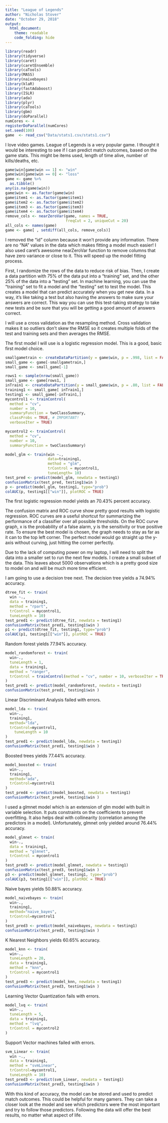 ```yaml
---
title: "League of Legends"
author: "Nicholas Stover"
date: "October 29, 2018"
output: 
  html_document:
    theme: readable
    code_folding: hide
---
```


```r
library(readr)
library(tidyverse)
library(caret)
library(caretEnsemble)
library(caTools)
library(MASS)
library(naivebayes)
library(klaR)
library(fastAdaboost)
library(ISLR)
library(ada)
library(plyr)
library(caTools)
library(gbm)
library(doParallel)
numCores <- 4
registerDoParallel(numCores)
set.seed(100)
game  <- read_csv("Data/stats1.csv/stats1.csv")

```

I love video games. League of Legends is a very popular game. I thought it would be interesting to see if I can predict match outcomes, based on the game stats. This might be items used, length of time alive, number of kills/deaths, etc.

```r
game$win[game$win == 1] <- "win"
game$win[game$win == 0] <- "loss"
game <- game %>%
  as.tibble() 
any(is.na(game$win))
game$win <- as.factor(game$win)
game$item1 <- as.factor(game$item1)
game$item2 <- as.factor(game$item2)
game$item3 <- as.factor(game$item3)
game$item4 <- as.factor(game$item4)
remove_cols <- nearZeroVar(game, names = TRUE, 
                           freqCut = 2, uniqueCut = 20)
all_cols <- names(game)
game <- game[ , setdiff(all_cols, remove_cols)]
```

I removed the "id" column because it won't provide any information. There are no "NA" values in the data which makes fitting a model much easier! I also used caret's awesome nearZeroVar function to remove columns that have zero variance or close to it. This will speed up the model fitting process.

First, I randomize the rows of the data to reduce risk of bias. Then, I create a data partition with 75% of the data put into a "training" set, and the other 25% of the data into a "testing" set. In machine learning, you can use the "training" set to fit a model and the "testing" set to test the model. This creates a model that can predict accurately when you get new data. In a way, it's like taking a test but also having the answers to make sure your answers are correct. This way you can use this test-taking strategy to take new tests and be sure that you will be getting a good amount of answers correct.

I will use a cross validation as the resampling method. Cross validation makes it so outliers don't skew the RMSE so it creates multiple folds of the test and training sets and then averages the RMSE.

The first model I will use is a logistic regression model. This is a good, basic first model choice.

```r
smallgametrain <- createDataPartition(y = game$win, p = .998, list = FALSE)
small_game <- game[-smallgametrain,]
small_game <- small_game[-1]
```


```r
rows1 <- sample(nrow(small_game))
small_game <- game[rows1, ]
inTrain1 <- createDataPartition(y = small_game$win, p = .80, list = FALSE)
training1 <- small_game[ inTrain1,]
testing1 <- small_game[-inTrain1,]
mycontrol1 <- trainControl(
  method = "cv",
  number = 10,
  summaryFunction = twoClassSummary,
  classProbs = TRUE, # IMPORTANT!
  verboseIter = TRUE)

mycontrol2 <- trainControl(
  method = "cv",
  number = 10,
  summaryFunction = twoClassSummary)

```

```r
model_glm <- train(win ~.,
                   data=training1,
                   method = "glm",
                   trControl = mycontrol1, 
                   tuneLength= 10)
test_pred <- predict(model_glm, newdata = testing1)
confusionMatrix(test_pred, testing1$win )
p <- predict(model_glm, testing1, type="prob")
colAUC(p, testing1[["win"]], plotROC = TRUE)
```


The first logistic regression model yields an 70.43% percent accuracy.

The confusion matrix and ROC curve show pretty good results with logistic regression. ROC curves are a useful shortcut for summarizing the performance of a classifier over all possible thresholds. On the ROC curve graph, x is the probability of a false alarm, y is the sensitivity or true positive rate. To ensure the best model is chosen, the graph needs to stay as far as it can to the top left corner. The perfect model would go straight up the y-axis without curving, just hitting the corner perfectly.

Due to the lack of computing power on my laptop, I will need to split the data into a smaller set to run the next few models. I create a small subset of the data. This leaves about 5000 observations which is a pretty good size to model on and will be much more time efficient.

I am going to use a decision tree next. The decision tree yields a 74.94% accuracy. 


```r
dtree_fit <- train(
  win ~.,
  data = training1,
  method = "rpart",
  trControl = mycontrol1,
  tuneLength = 10)
test_pred1 <- predict(dtree_fit, newdata = testing1)
confusionMatrix(test_pred1, testing1$win )
p1 <- predict(dtree_fit, testing1, type="prob")
colAUC(p1, testing1[["win"]], plotROC = TRUE)
```


Random forest yields 77.94% accuracy.


```r
model_randomforest <- train(
  win~.,
  tuneLength = 1,
  data = training1,
  method = "ranger",
  trControl = trainControl(method = "cv", number = 10, verboseIter = TRUE)
)
test_pred1 <- predict(model_randomforest, newdata = testing1)
confusionMatrix(test_pred1, testing1$win )
```

Linear Discriminant Analysis failed with errors.

```r
model_lda <- train(
  win~.,
  training1,
  method="lda",
  trControl=mycontrol1,
    tuneLength = 10
)
test_pred1 <- predict(model_lda, newdata = testing1)
confusionMatrix(test_pred1, testing1$win )
```

Boosted trees yields 77.44% accuracy.

```r
model_boosted <- train(
  win~.,
  training1,
  method="ada",
  trControl=mycontrol1
)
test_pred4 <- predict(model_boosted, newdata = testing1)
confusionMatrix(test_pred4, testing1$win )
```

I used a glmnet model which is an extension of glm model with built in variable selection. It puts constraints on the coefficients to prevent overfitting. It also helps deal with collinearity (correlation among the predictors in a model). Unfortunately, glmnet only yielded around 76.44% accuracy.

```r
model_glmnet <- train(
  win~.,
  data = training1,
  method = "glmnet",
  trControl = mycontrol1
)
test_pred3 <- predict(model_glmnet, newdata = testing1)
confusionMatrix(test_pred3, testing1$win )
p3 <- predict(model_glmnet, testing1, type="prob")
colAUC(p3, testing1[["win"]], plotROC = TRUE)

```

Naive bayes yields 50.88% accuracy.

```r
model_naivebayes <- train(
  win~.,
  training1,
  method="naive_bayes",
  trControl=mycontrol1
)
test_pred3 <- predict(model_naivebayes, newdata = testing1)
confusionMatrix(test_pred3, testing1$win )
```


K Nearest Neighbors yields 60.65% accuracy.

```r
model_knn <- train(
  win~.,
  tuneLength = 20,
  data = training1,
  method = "knn",
  trControl = mycontrol1
)
test_pred3 <- predict(model_knn, newdata = testing1)
confusionMatrix(test_pred3, testing1$win )
```

Learning Vector Quantization fails with errors.

```r
model_lvq <- train(
  win~.,
  tuneLength = 5,
  data = training1,
  method = "lvq",
  trControl = mycontrol2
)
```

Support Vector machines failed with errors.

```r
svm_Linear <- train(
  win ~.,
  data = training1,
  method = "svmLinear",
  trControl=mycontrol1,
  tuneLength = 10)
test_pred3 <- predict(svm_Linear, newdata = testing1)
confusionMatrix(test_pred3, testing1$win )
```


With this kind of accuracy, the model can be stored and used to predict match outcomes. This could be helpful for many gamers. They can take a closer look at the model and see which predictors were the most important and try to follow those predictors. Following the data will offer the best results, no matter what aspect of life.








